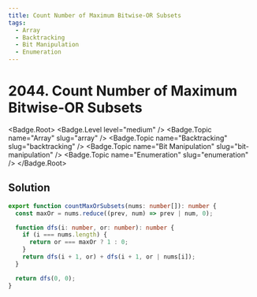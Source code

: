 ```yaml
---
title: Count Number of Maximum Bitwise-OR Subsets
tags:
  - Array
  - Backtracking
  - Bit Manipulation
  - Enumeration
---
```


# 2044. Count Number of Maximum Bitwise-OR Subsets

<Badge.Root>
  <Badge.Level level="medium" />
  <Badge.Topic name="Array" slug="array" />
  <Badge.Topic name="Backtracking" slug="backtracking" />
  <Badge.Topic name="Bit Manipulation" slug="bit-manipulation" />
  <Badge.Topic name="Enumeration" slug="enumeration" />
</Badge.Root>

## Solution

```typescript filename="solution.ts" copy
export function countMaxOrSubsets(nums: number[]): number {
  const maxOr = nums.reduce((prev, num) => prev | num, 0);

  function dfs(i: number, or: number): number {
    if (i === nums.length) {
      return or === maxOr ? 1 : 0;
    }
    return dfs(i + 1, or) + dfs(i + 1, or | nums[i]);
  }

  return dfs(0, 0);
}
```

<ProblemLink
  codingSite="leetcode"
  href="https://leetcode.com/problems/count-number-of-maximum-bitwise-or-subsets"
  title="Count Number of Maximum Bitwise-OR Subsets"
/>
